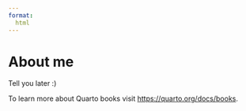 ```yaml
---
format: 
  html
---
```


# About me {.unnumbered}

Tell you later :)

To learn more about Quarto books visit <https://quarto.org/docs/books>.

